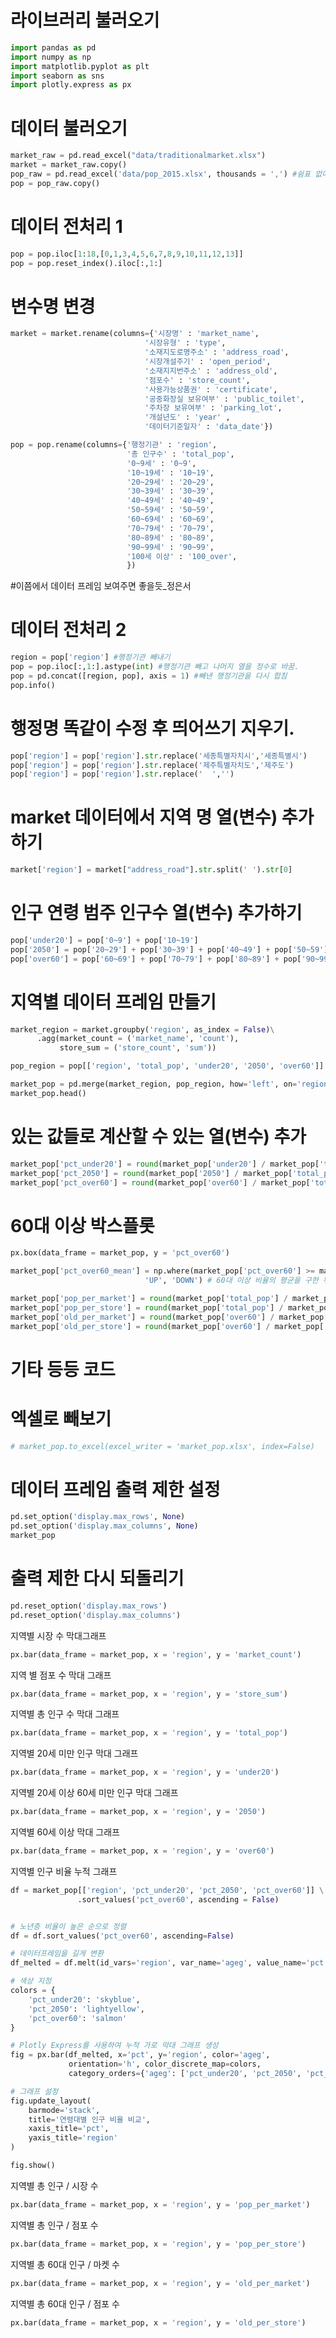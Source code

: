 # 라이브러리 불러오기

```python
import pandas as pd
import numpy as np
import matplotlib.pyplot as plt
import seaborn as sns
import plotly.express as px
```

# 데이터 불러오기

```python
market_raw = pd.read_excel("data/traditionalmarket.xlsx")
market = market_raw.copy()
pop_raw = pd.read_excel('data/pop_2015.xlsx', thousands = ',') #쉼표 없애주고 숫자로 바꿔줌.
pop = pop_raw.copy()
```

# 데이터 전처리 1

```python
pop = pop.iloc[1:18,[0,1,3,4,5,6,7,8,9,10,11,12,13]]
pop = pop.reset_index().iloc[:,1:]
```

# 변수명 변경

```python
market = market.rename(columns={'시장명' : 'market_name',
                              '시장유형' : 'type',
                              '소재지도로명주소' : 'address_road',
                              '시장개설주기' : 'open_period',
                              '소재지지번주소' : 'address_old',
                              '점포수' : 'store_count',
                              '사용가능상품권' : 'certificate',
                              '공중화장실 보유여부' : 'public_toilet',
                              '주차장 보유여부' : 'parking_lot',
                              '개설년도' : 'year' ,
                              '데이터기준일자' : 'data_date'})

pop = pop.rename(columns={'행정기관' : 'region',
                          '총 인구수' : 'total_pop',
                          '0~9세' : '0~9',
                          '10~19세' : '10~19',
                          '20~29세' : '20~29',
                          '30~39세' : '30~39',
                          '40~49세' : '40~49',
                          '50~59세' : '50~59',
                          '60~69세' : '60~69',
                          '70~79세' : '70~79',
                          '80~89세' : '80~89',
                          '90~99세' : '90~99',
                          '100세 이상' : '100_over',
                          })
```

#이쯤에서 데이터 프레임 보여주면 좋을듯_정은서

# 데이터 전처리 2

```python
region = pop['region'] #행정기관 빼내기
pop = pop.iloc[:,1:].astype(int) #행정기관 빼고 나머지 열을 정수로 바꿈.
pop = pd.concat([region, pop], axis = 1) #빼낸 행정기관을 다시 합침
pop.info()
```

# 행정명 똑같이 수정 후 띄어쓰기 지우기.

```python
pop['region'] = pop['region'].str.replace('세종특별자치시','세종특별시') 
pop['region'] = pop['region'].str.replace('제주특별자치도','제주도')
pop['region'] = pop['region'].str.replace('  ','')
```

# market 데이터에서 지역 명 열(변수) 추가하기

```python
market['region'] = market["address_road"].str.split(' ').str[0]
```

# 인구 연령 범주 인구수 열(변수) 추가하기

```python
pop['under20'] = pop['0~9'] + pop['10~19']
pop['2050'] = pop['20~29'] + pop['30~39'] + pop['40~49'] + pop['50~59']
pop['over60'] = pop['60~69'] + pop['70~79'] + pop['80~89'] + pop['90~99'] + pop['100_over']
```

# 지역별 데이터 프레임 만들기

```python
market_region = market.groupby('region', as_index = False)\
      .agg(market_count = ('market_name', 'count'),
           store_sum = ('store_count', 'sum'))

pop_region = pop[['region', 'total_pop', 'under20', '2050', 'over60']]

market_pop = pd.merge(market_region, pop_region, how='left', on='region')
market_pop.head()
```

# 있는 값들로 계산할 수 있는 열(변수) 추가

```python
market_pop['pct_under20'] = round(market_pop['under20'] / market_pop['total_pop'] * 100, 2) #미성년자 비율 추가 + 소숫점 정리리
market_pop['pct_2050'] = round(market_pop['2050'] / market_pop['total_pop'] * 100, 2)
market_pop['pct_over60'] = round(market_pop['over60'] / market_pop['total_pop'] * 100, 2)
```

# 60대 이상 박스플롯

```python
px.box(data_frame = market_pop, y = 'pct_over60')
```

```python
market_pop['pct_over60_mean'] = np.where(market_pop['pct_over60'] >= market_pop['pct_over60'].mean(),
                              'UP', 'DOWN') # 60대 이상 비율의 평균을 구한 뒤 그것보다 높거나 낮다는것 표시.

market_pop['pop_per_market'] = round(market_pop['total_pop'] / market_pop['market_count'], 1) #인구 수 / 시장 수, 소숫점 정리.
market_pop['pop_per_store'] = round(market_pop['total_pop'] / market_pop['store_sum'], 1)
market_pop['old_per_market'] = round(market_pop['over60'] / market_pop['market_count'], 1)
market_pop['old_per_store'] = round(market_pop['over60'] / market_pop['store_sum'], 1)
```

# 기타 등등 코드

# 엑셀로 빼보기

```python
# market_pop.to_excel(excel_writer = 'market_pop.xlsx', index=False)
```

# 데이터 프레임 출력 제한 설정

```python
pd.set_option('display.max_rows', None)
pd.set_option('display.max_columns', None)
market_pop
```

# 출력 제한 다시 되돌리기

```python
pd.reset_option('display.max_rows')
pd.reset_option('display.max_columns')
```

지역별 시장 수 막대그래프 
```python
px.bar(data_frame = market_pop, x = 'region', y = 'market_count') 
```

지역 별 점포 수 막대 그래프
```python
px.bar(data_frame = market_pop, x = 'region', y = 'store_sum') 
```
지역별 총 인구 수 막대 그래프 
```python
px.bar(data_frame = market_pop, x = 'region', y = 'total_pop') 
```
지역별 20세 미만 인구 막대 그래프 
```python
px.bar(data_frame = market_pop, x = 'region', y = 'under20') 
```

지역별 20세 이상 60세 미만 인구 막대 그래프
```python
px.bar(data_frame = market_pop, x = 'region', y = '2050') 
```

지역별 60세 이상 막대 그래프 
```python
px.bar(data_frame = market_pop, x = 'region', y = 'over60') 
```

지역별 인구 비율 누적 그래프 
```python
df = market_pop[['region', 'pct_under20', 'pct_2050', 'pct_over60']] \
               .sort_values('pct_over60', ascending = False)


# 노년층 비율이 높은 순으로 정렬
df = df.sort_values('pct_over60', ascending=False)

# 데이터프레임을 길게 변환
df_melted = df.melt(id_vars='region', var_name='ageg', value_name='pct')

# 색상 지정
colors = {
    'pct_under20': 'skyblue',
    'pct_2050': 'lightyellow',
    'pct_over60': 'salmon'
}

# Plotly Express를 사용하여 누적 가로 막대 그래프 생성
fig = px.bar(df_melted, x='pct', y='region', color='ageg', 
             orientation='h', color_discrete_map=colors,
             category_orders={'ageg': ['pct_under20', 'pct_2050', 'pct_over60']})

# 그래프 설정
fig.update_layout(
    barmode='stack',
    title='연령대별 인구 비율 비교',
    xaxis_title='pct',
    yaxis_title='region'
)

fig.show()

```

지역별 총 인구 / 시장 수 
```python
px.bar(data_frame = market_pop, x = 'region', y = 'pop_per_market') 
```
지역별 총 인구 / 점포 수  
```python
px.bar(data_frame = market_pop, x = 'region', y = 'pop_per_store') 
```

지역별 총 60대 인구 / 마켓 수 
```python
px.bar(data_frame = market_pop, x = 'region', y = 'old_per_market') 
```

지역별 총 60대 인구 / 점포 수 
```python
px.bar(data_frame = market_pop, x = 'region', y = 'old_per_store') 
```